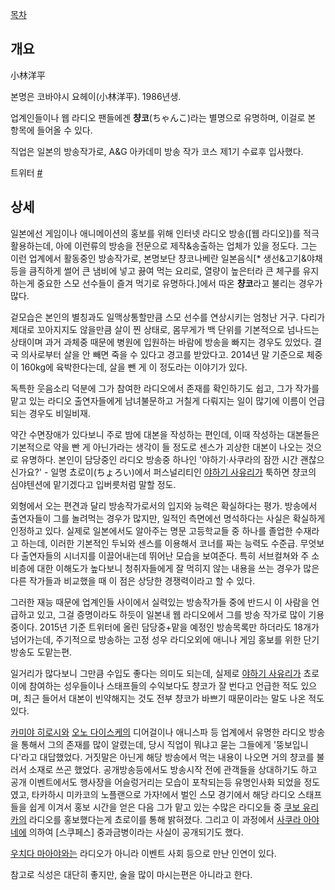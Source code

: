 [[목차]]

== 개요 ==
小林洋平

본명은 코바야시 요헤이(小林洋平). 1986년생. 

업계인들이나 웹 라디오 팬들에겐 '''챵코'''(ちゃんこ)라는 별명으로 유명하며, 이걸로 본 항목에 들어올 수 있다.

직업은 일본의 방송작가로, A&G 아카데미 방송 작가 코스 제1기 수료후 입사했다.

트위터 [https://twitter.com/K_chanko #]
== 상세 ==
일본에선 게임이나 애니메이션의 홍보를 위해 인터넷 라디오 방송([웹 라디오])를 적극 활용하는데, 아에 이런류의 방송을 전문으로 제작&송출하는 업체가 있을 정도다. 그는 이런 업계에서 활동중인 방송작가로, 본명보단 챵코나베란 일본음식[* 생선&고기&야채 등을 큼직하게 썰어 큰 냄비에 넣고 끓여 먹는 요리로, 열량이 높은터라 큰 체구를 유지하는게 중요한 스모 선수들이 즐겨 먹기로 유명하다.]에서 따온 '''챵코'''라고 불리는 경우가 많다.

겉모습은 본인의 별칭과도 일맥상통할만큼 스모 선수를 연상시키는 엄청난 거구. 다리가 제대로 꼬아지지도 않을만큼 살이 찐 상태로, 몸무게가 백 단위를 기본적으로 넘나드는 상태이며 과거 과체중 때문에 병원에 입원하는 바람에 방송을 빠지는 경우도 있었다. 결국 의사로부터 살을 안 빼면 죽을 수 있다고 경고를 받았다고. 2014년 말 기준으로 체중이 160kg에 육박한다는데, 살을 뺀 게 이 정도라는 이야기가 있다.

독특한 웃음소리 덕분에 그가 참여한 라디오에서 존재를 확인하기도 쉽고, 그가 작가를 맡고 있는 라디오 출연자들에게 남녀불문하고 거칠게 다뤄지는 일이 많기에 이름이 언급되는 경우도 비일비재. 

약간 수면장애가 있다보니 주로 밤에 대본을 작성하는 편인데, 이때 작성하는 대본들은 기본적으로 약을 빤 게 아닌가라는 생각이 들 정도로 센스가 괴상한 대본이 나오는 것으로 유명하다. 본인이 담당중인 라디오 방송중 하나인 '야하기·사쿠라의 잠깐 시간 괜찮으신가요?' - 일명 쵸로이(ちょろい)에서 퍼스널리티인 [[야하기 사유리]]가 툭하면 챵코의 심야텐션에 맡기겠다고 입버릇처럼 말할 정도.

외형에서 오는 편견과 달리 방송작가로서의 입지와 능력은 확실하다는 평가. 방송에서 출연자들이 그를 놀려먹는 경우가 많지만, 일적인 측면에선 명석하다는 사실은 확실하게 인정하고 있다. 실제로 일본에서도 알아주는 명문 고등학교들 중 하나를 졸업한 수재라고 하는데, 이러한 기본적인 두뇌와 센스를 이용해서 코너를 짜는 능력도 수준급. 무엇보다 출연자들의 시너지를 이끌어내는데 뛰어난 모습을 보여준다. 특히 서브컬쳐와 주 소비층에 대한 이해도가 높다보니 청취자들에게 잘 먹히지 않는 내용을 쓰는 경우가 많은 다른 작가들과 비교했을 때 이 점은 상당한 경쟁력이라고 할 수 있다.  

그러한 재능 때문에 업계인들 사이에서 실력있는 방송작가들 중에 반드시 이 사람을 언급하고 있고, 그걸 증명이라도 하듯이 일본내 웹 라디오에서 그를 방송 작가로 많이 기용중이다. 2015년 기준 트위터에 올린 담당중+맡을 예정인 방송목록만 하더라도 18개가 넘어가는데, 주기적으로 방송하는 고정 성우 라디오외에 애니나 게임 홍보를 위한 단기 방송도 도맡는편. 

일거리가 많다보니 그만큼 수입도 좋다는 의미도 되는데, 실제로 [[야하기 사유리]]가 쵸로이에 참여하는 성우들이나 스태프들의 수익보다도 챵코가 잘 번다고 언급한 적도 있으며, 최근 들어서 대본이 빈약해지는 것도 전부 챵코가 바쁘기 때문이라는 말도 나온 적도 있다.

[[카미야 히로시]]와 [[오노 다이스케]]의 디어걸이나 애니스파 등 업계에서 유명한 라디오 방송을 통해서 그의 존재를 많이 알렸는데, 당시 직업이 뭐냐고 묻는 그들에게 '뚱보입니다'라고 대답했었다. 거짓말은 아닌게 해당 방송에서 먹는 내용이 나오면 거의 챵코를 불러서 소재로 쓰곤 했었다. 공개방송등에서도 방송시작 전에 관객들을 상대하기도 하고 공개 이벤트에서도 행사장을 어슬렁거리는 모습이 포착되는등 유명인사화 되었을 정도였고, 타카하시 미카코의 노플랜으로 가자!에서 벌인 스모 경기에서 해당 라디오 스태프들을 쉽게 이겨서 홍보 시간을 얻은 다음 그가 맡고 있는 수많은 라디오들 중 [[쿠보 유리카]]의 라디오를 홍보했다는게 쵸로이를 통해 밝혀졌다. 그리고 이 과정에서 [[사쿠라 아야네]]에 의하여 [스쿠페스] 중과금병이라는 사실이 공개되기도 했다.

[[우치다 마아야]]와는 라디오가 아니라 이벤트 사회 등으로 만난 인연이 있다.

참고로 식성은 대단히 좋지만, 술을 많이 마시는편은 아니라고 한다. 

